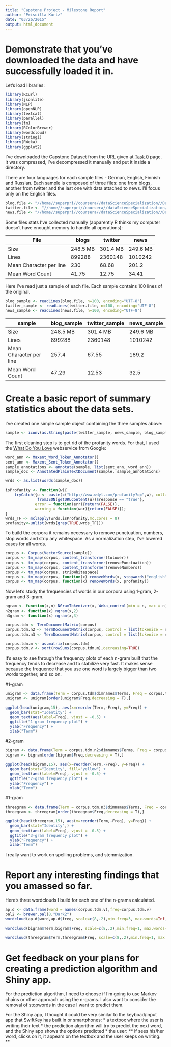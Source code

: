 ```yaml
---
title: "Capstone Project - Milestone Report"
author: "Priscilla Kurtz"
date: "03/26/2015"
output: html_document
---
```


# Demonstrate that you've downloaded the data and have successfully loaded it in.

Let's load libraries:

```r
library(RCurl)
library(jsonlite)
library(NLP)
library(openNLP)
library(textcat)
library(parallel)
library(tm)
library(RColorBrewer)
library(wordcloud)
library(stringi)
library(RWeka)
library(ggplot2)
```

I've downloaded the Capstone Dataset from the URL given at [Task 0](https://class.coursera.org/dsscapstone-003/wiki/Task_0) page. It was compressed, I've decompressed it manually and put it inside a directory. 

There are four languages for each sample files - German, English, Finnish and Russian. Each sample is composed of three files: one from blogs, another from twitter and the last one with data attached to news. I'll focus only on the English files.

```r
blog.file <- "//home//superpri//coursera//dataScienceSpecialization//DataScienceCapstoneProject//data//final//en_US//en_US.blogs.txt"
twitter.file <- "//home//superpri//coursera//dataScienceSpecialization//DataScienceCapstoneProject//data//final//en_US//en_US.twitter.txt"
news.file <- "//home//superpri//coursera//dataScienceSpecialization//DataScienceCapstoneProject//data//final//en_US//en_US.news.txt"
```

Some files stats I've collected manually (apparently R thinks my computer doesn't have enought memory to handle all operations):

File | blogs | twitter | news
-----|-------|---------|-----
Size| 248.5 MB| 301.4 MB| 249.6 MB
Lines|899288|2360148|1010242
Mean Character per line| 230 | 68.68 | 201.2
Mean Word Count| 41.75 | 12.75 | 34.41

Here I've read just a sample of each file. Each sample contains 100 lines of the original.

```r
blog_sample <- readLines(blog.file, n=100, encoding="UTF-8")
twitter_sample <- readLines(twitter.file, n=100, encoding="UTF-8")
news_sample <- readLines(news.file, n=100, encoding="UTF-8")
```

sample | blog_sample | twitter_sample | news_sample
-----|-------|---------|-----
Size| 248.5 MB| 301.4 MB| 249.6 MB
Lines|899288|2360148|1010242
Mean Character per line| 257.4 | 67.55 | 189.2
Mean Word Count| 47.29 | 12.53 | 32.5

# Create a basic report of summary statistics about the data sets.

I've created one simple sample object containing the three samples above: 

```r
sample <- iconv(as.String(paste(twitter_sample, news_sample, blog_sample, collapse = " ")))
```

The first cleaning step is to get rid of the profanity words. For that, I used the [What Do You Love](http://www.wdyl.com/profanity?q=) webservice from Google:

```r
word_ann <- Maxent_Word_Token_Annotator()
sent_ann <- Maxent_Sent_Token_Annotator()
sample_annotations <- annotate(sample, list(sent_ann, word_ann))
sample_doc <- AnnotatedPlainTextDocument(sample, sample_annotations)

wrds <- as.list(words(sample_doc))

isProfanity <- function(w){
    tryCatch({u <- paste(c("http://www.wdyl.com/profanity?q=",w), collapse = '')
              fromJSON(getURLContent(u))$response == "true"},
             error = function(err){return(FALSE)},
             warning = function(war){return(FALSE)});
}
wrds_TF <- mclapply(wrds,isProfanity,mc.cores = 8)
profanity<-unlist(wrds[grep(TRUE,wrds_TF)])
```

To build the corpora it remains necessary to remove punctuation, numbers, stop words and strip any whitespace. As a normalization step, I've lowered cases for all words.

```r
corpus <- Corpus(VectorSource(sample))
corpus <- tm_map(corpus, content_transformer(tolower))
corpus <- tm_map(corpus, content_transformer(removePunctuation))
corpus <- tm_map(corpus, content_transformer(removeNumbers))
corpus <- tm_map(corpus, stripWhitespace)
corpus <- tm_map(corpus, function(x) removeWords(x, stopwords("english")))
corpus <- tm_map(corpus, function(x) removeWords(x, profanity))
```

Now let's study the frequencies of words in our corpora using 1-gram, 2-gram and 3-gram.

```r
ngram <- function(x,n) NGramTokenizer(x, Weka_control(min = n, max = n))
n2gram <- function(x) ngram(x,2)
n3gram <- function(x) ngram(x,3)

corpus.tdm <- TermDocumentMatrix(corpus)
corpus.tdm.n2 <- TermDocumentMatrix(corpus, control = list(tokenize = n2gram))
corpus.tdm.n3 <- TermDocumentMatrix(corpus, control = list(tokenize = n3gram))

corpus.tdm.m <- as.matrix(corpus.tdm)
corpus.tdm.v <- sort(rowSums(corpus.tdm.m),decreasing=TRUE)
```

It's easy to see through the frequency plots of each n-gram built that the frequency tends to decrease and to stabilize very fast. It makes sense because the frequence that you use one word is largely bigger than two words together, and so on.

#1-gram

```r
unigram <- data.frame(Term = corpus.tdm$dimnames$Terms, Freq = corpus.tdm$v) 
unigram <- unigram[order(unigram$Freq,decreasing = T),] 

ggplot(head(unigram,15), aes(x=reorder(Term,-Freq), y=Freq)) +
  geom_bar(stat="Identity") +
  geom_text(aes(label=Freq), vjust = -0.5) +
  ggtitle("1-gram frequency plot") +
  ylab("Frequency") +
  xlab("Term")
```

#2-gram

```r
bigram <- data.frame(Term = corpus.tdm.n2$dimnames$Terms, Freq = corpus.tdm.n2$v) 
bigram <- bigram[order(bigram$Freq,decreasing = T),] 

ggplot(head(bigram,15), aes(x=reorder(Term,-Freq), y=Freq)) +
  geom_bar(stat="Identity", fill="yellow") +
  geom_text(aes(label=Freq), vjust = -0.5) +
  ggtitle("2-gram frequency plot") +
  ylab("Frequency") +
  xlab("Term")
```

#1-gram

```r
threegram <- data.frame(Term = corpus.tdm.n3$dimnames$Terms, Freq = corpus.tdm.n3$v) 
threegram <- threegram[order(threegram$Freq,decreasing = T),] 

ggplot(head(threegram,15), aes(x=reorder(Term,-Freq), y=Freq)) +
  geom_bar(stat="Identity",) +
  geom_text(aes(label=Freq), vjust = -0.5) +
  ggtitle("3-gram frequency plot") +
  ylab("Frequency") +
  xlab("Term")
```

I really want to work on spelling problems, and stemmization.

# Report any interesting findings that you amassed so far.

Here's three wordclouds I build for each one of the n-grams calculated.

```r
ap.d <- data.frame(word = names(corpus.tdm.v),freq=corpus.tdm.v)
pal2 <- brewer.pal(8,"Dark2")
wordcloud(ap.d$word,ap.d$freq, scale=c(8,.2),min.freq=3, max.words=Inf, random.order=FALSE, rot.per=.15, colors=pal2)
```

```r
wordcloud(bigram$Term,bigram$Freq, scale=c(8,.2),min.freq=1, max.words=Inf, random.order=FALSE, rot.per=.15, colors=pal2)
```

```r
wordcloud(threegram$Term,threegram$Freq, scale=c(8,.2),min.freq=1, max.words=Inf, random.order=FALSE, rot.per=.15, colors=pal2)
```

# Get feedback on your plans for creating a prediction algorithm and Shiny app. 

For the prediction algorithm, I need to choose if I'm going to use Markov chains or other approach using the n-grams. I also want to consider the removal of stopwords in the case I want to predict them.

For the Shiny app, I thought it could be very similar to the keyboad/input app that SwiftKey has built in or smartphones: 
* a textbox where the user is writing their text
* the prediction algorithm will try to predict the next word, and the Shiny app shows the options predicted
* the user:
** if sees his/her word, clicks on it, it appears on the textbox and the user keeps on writing.
** 
